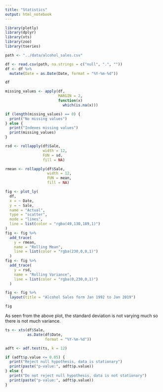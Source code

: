 ```yaml
---
title: "Statistics"
output: html_notebook
---
```


```r
library(plotly)
library(dplyr)
library(xts)
library(zoo)
library(tseries)
```

```r
path <- "../data/alcohol_sales.csv"

df <- read.csv(path, na.strings = c("null", ".", ""))
df <- df %>%
  mutate(Date = as.Date(Date, format = "%Y-%m-%d"))

df
```

```r
missing_values <- apply(df,
                        MARGIN = 2,
                        function(x)
                          which(is.na(x)))

if (length(missing_values) == 0) {
  print("No missing values")
} else {
  print("Indexes missing values")
  print(missing_values)
}
```

```r
rsd <- rollapply(df$Sale,
                 width = 12,
                 FUN = sd,
                 fill = NA)

rmean <- rollapply(df$Sale,
                   width = 12,
                   FUN = mean,
                   fill = NA)
```

```r
fig <- plot_ly(
  df,
  x = ~ Date,
  y = ~ Sale,
  name = "Actual",
  type = "scatter",
  mode = "lines",
  line = list(color = "rgba(49,130,189,1)")
)
fig <- fig %>%
  add_trace(
    y = rmean,
    name = "Rolling Mean",
    line = list(color = "rgba(230,0,0,1)")
  )
fig <- fig %>%
  add_trace(
    y = rsd,
    name = "Rolling Variance",
    line = list(color = "rgba(0,230,0,1)")
  )

fig <- fig %>%
  layout(title = "Alcohol Sales form Jan 1992 to Jan 2019")

fig
```
As seen from the above plot, the standard deviation is not varying much so there is not much variance.

```r
ts <- xts(df$Sale,
          as.Date(df$Date,
                  format = "%Y-%m-%d"))

adft <- adf.test(ts, k = 12)

if (adft$p.value <= 0.05) {
  print("Reject null hypothesis, data is stationary")
  print(paste("p-value:", adft$p.value))
} else {
  print("Do not reject null hypothesis, data is not stationary")
  print(paste("p-value:", adft$p.value))
}
```






